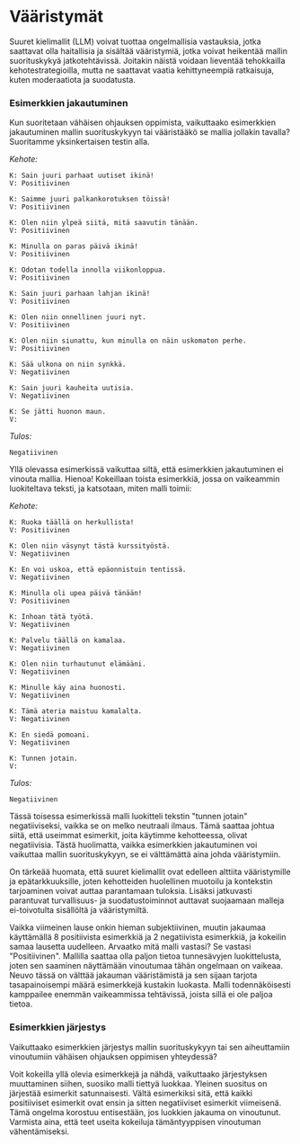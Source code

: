 # Vääristymät

Suuret kielimallit (LLM) voivat tuottaa ongelmallisia vastauksia, jotka saattavat olla haitallisia ja sisältää vääristymiä, jotka voivat heikentää mallin suorituskykyä jatkotehtävissä. Joitakin näistä voidaan lieventää tehokkailla kehotestrategioilla, mutta ne saattavat vaatia kehittyneempiä ratkaisuja, kuten moderaatiota ja suodatusta.

### Esimerkkien jakautuminen
Kun suoritetaan vähäisen ohjauksen oppimista, vaikuttaako esimerkkien jakautuminen mallin suorituskykyyn tai vääristääkö se mallia jollakin tavalla? Suoritamme yksinkertaisen testin alla.

*Kehote:*
```
K: Sain juuri parhaat uutiset ikinä!
V: Positiivinen

K: Saimme juuri palkankorotuksen töissä!
V: Positiivinen

K: Olen niin ylpeä siitä, mitä saavutin tänään.
V: Positiivinen

K: Minulla on paras päivä ikinä!
V: Positiivinen

K: Odotan todella innolla viikonloppua.
V: Positiivinen

K: Sain juuri parhaan lahjan ikinä!
V: Positiivinen

K: Olen niin onnellinen juuri nyt.
V: Positiivinen

K: Olen niin siunattu, kun minulla on näin uskomaton perhe.
V: Positiivinen

K: Sää ulkona on niin synkkä.
V: Negatiivinen

K: Sain juuri kauheita uutisia.
V: Negatiivinen

K: Se jätti huonon maun.
V:
```

*Tulos:*
```
Negatiivinen
```

Yllä olevassa esimerkissä vaikuttaa siltä, että esimerkkien jakautuminen ei vinouta mallia. Hienoa! Kokeillaan toista esimerkkiä, jossa on vaikeammin luokiteltava teksti, ja katsotaan, miten malli toimii:

*Kehote:*
```
K: Ruoka täällä on herkullista!
V: Positiivinen

K: Olen niin väsynyt tästä kurssityöstä.
V: Negatiivinen

K: En voi uskoa, että epäonnistuin tentissä.
V: Negatiivinen

K: Minulla oli upea päivä tänään!
V: Positiivinen

K: Inhoan tätä työtä.
V: Negatiivinen

K: Palvelu täällä on kamalaa.
V: Negatiivinen

K: Olen niin turhautunut elämääni.
V: Negatiivinen

K: Minulle käy aina huonosti.
V: Negatiivinen

K: Tämä ateria maistuu kamalalta.
V: Negatiivinen

K: En siedä pomoani.
V: Negatiivinen

K: Tunnen jotain.
V:
```

*Tulos:*
```
Negatiivinen
```

Tässä toisessa esimerkissä malli luokitteli tekstin "tunnen jotain" negatiiviseksi, vaikka se on melko neutraali ilmaus. Tämä saattaa johtua siitä, että useimmat esimerkit, joita käytimme kehotteessa, olivat negatiivisia. Tästä huolimatta, vaikka esimerkkien jakautuminen voi vaikuttaa mallin suorituskykyyn, se ei välttämättä aina johda vääristymiin.

On tärkeää huomata, että suuret kielimallit ovat edelleen alttiita vääristymille ja epätarkkuuksille, joten kehotteiden huolellinen muotoilu ja kontekstin tarjoaminen voivat auttaa parantamaan tuloksia. Lisäksi jatkuvasti parantuvat turvallisuus- ja suodatustoiminnot auttavat suojaamaan malleja ei-toivotulta sisällöltä ja vääristymiltä.

Vaikka viimeinen lause onkin hieman subjektiivinen, muutin jakaumaa käyttämällä 8 positiivista esimerkkiä ja 2 negatiivista esimerkkiä, ja kokeilin samaa lausetta uudelleen. Arvaatko mitä malli vastasi? Se vastasi "Positiivinen". Mallilla saattaa olla paljon tietoa tunnesävyjen luokittelusta, joten sen saaminen näyttämään vinoutumaa tähän ongelmaan on vaikeaa. Neuvo tässä on välttää jakauman vääristämistä ja sen sijaan tarjota tasapainoisempi määrä esimerkkejä kustakin luokasta. Malli todennäköisesti kamppailee enemmän vaikeammissa tehtävissä, joista sillä ei ole paljoa tietoa.


### Esimerkkien järjestys
Vaikuttaako esimerkkien järjestys mallin suorituskykyyn tai sen aiheuttamiin vinoutumiin vähäisen ohjauksen oppimisen yhteydessä?

Voit kokeilla yllä olevia esimerkkejä ja nähdä, vaikuttaako järjestyksen muuttaminen siihen, suosiko malli tiettyä luokkaa. Yleinen suositus on järjestää esimerkit satunnaisesti. Vältä esimerkiksi sitä, että kaikki positiiviset esimerkit ovat ensin ja sitten negatiiviset esimerkit viimeisenä. Tämä ongelma korostuu entisestään, jos luokkien jakauma on vinoutunut. Varmista aina, että teet useita kokeiluja tämäntyyppisen vinoutuman vähentämiseksi.